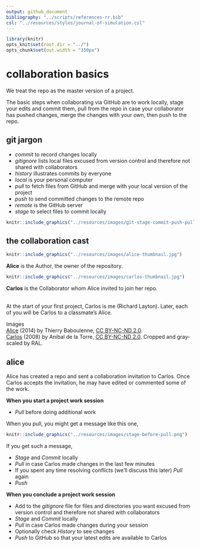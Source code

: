 ```yaml
---
output: github_document
bibliography: "../scripts/references-rr.bib"
csl: "../resources/styles/journal-of-simulation.csl"
---
```


```r
library(knitr)
opts_knit$set(root.dir = "../")
opts_chunk$set(out.width = "350px")
```



# collaboration basics

We treat the repo as the master version of a project. 

The basic steps when collaborating via GitHub are to work locally, stage your edits and commit them, pull from the repo in case your collaborator has pushed changes, merge the changes with your own, then push to the repo. 




## git jargon   

<!-- - "clone" a project from a remote repo to a local directory  -->
- *commit* to record changes  locally 
<!-- - "conflict" when author and collaborator change the same line of the script at the same time  -->
- *gitignore* lists local files excused from version control and therefore not shared with collaborators 
- *history* illustrates commits by everyone
- *local* is your personal computer 
- *pull* to fetch files from GitHub and merge with your local version of the project 
- *push* to send committed changes to the remote repo 
- *remote* is the GitHub server 
<!-- - "revert" to recover an earlier version of a file  -->
- *stage* to select files to commit locally 

```r
knitr::include_graphics("../resources/images/git-stage-commit-push-pull.png")
```




## the collaboration cast  

```r
knitr::include_graphics("../resources/images/alice-thumbnail.jpg")
```
**Alice** is the Author, the owner of the repository. <br>

```r
knitr::include_graphics("../resources/images/carlos-thumbnail.jpg")
```
**Carlos** is the Collaborator whom Alice invited to join her repo.  <br>

<br>At the start of your first project, Carlos is me (Richard Layton). Later, each of you will be Carlos to a classmate's Alice.  <br>

Images  
[Alice](https://goo.gl/sNnslf) (2014) by Thierry Baboulenne, [CC BY-NC-ND 2.0](https://creativecommons.org/licenses/by-nc-nd/2.0/).  
[Carlos  ](goo.gl/kTWnIK) (2008) by Anibal de la Torre, [CC BY-NC-ND 2.0](https://creativecommons.org/licenses/by-nc-nd/2.0/). Cropped and gray-scaled by RAL.  




## alice  

Alice has created a repo and sent a collaboration invitation to Carlos. Once Carlos accepts the invitation, he may have edited or commented some of the work. 

**When you start a project work session**

-  *Pull* before doing additional work 

When you pull, you might get a message like this one,

```r
knitr::include_graphics("../resources/images/stage-before-pull.png")
```

If you get such a message, 

- *Stage* and *Commit* locally 
- *Pull* in case Carlos made changes in the last few minutes 
- If you spent any time resolving conflicts (we'll discuss this later) *Pull* again 
- *Push* 

**When you conclude a project work session**

- Add to the *gitignore* file for files and directories you want excused from version control and therefore not shared with collaborators 
- *Stage* and *Commit* locally
- *Pull* in case Carlos made changes during your session 
- Optionally check *History* to see changes 
- *Push* to GitHub so that your latest edits are available to Carlos 

